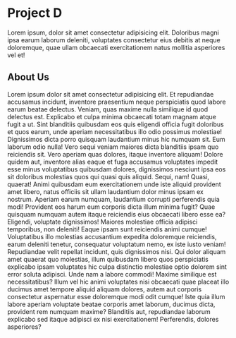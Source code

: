 # Project D

Lorem ipsum, dolor sit amet consectetur adipisicing elit. Doloribus magni ipsa earum laborum deleniti, voluptates consectetur eius debitis at neque doloremque, quae ullam obcaecati exercitationem natus mollitia asperiores vel et!

## About Us

Lorem ipsum dolor sit amet consectetur adipisicing elit. Et repudiandae accusamus incidunt, inventore praesentium neque perspiciatis quod labore earum beatae delectus. Veniam, quas maxime nulla similique id quod delectus est.
Explicabo et culpa minima obcaecati totam magnam atque fugit a ut. Sint blanditiis quibusdam eos quis eligendi officia fugit doloribus et quos earum, unde aperiam necessitatibus illo odio possimus molestiae!
Dignissimos dicta porro quisquam laudantium minus hic numquam sit. Eum laborum odio nulla! Vero sequi veniam maiores dicta blanditiis ipsam quo reiciendis sit. Vero aperiam quas dolores, itaque inventore aliquam!
Dolore quidem aut, inventore alias eaque et fuga accusamus voluptates impedit esse minus voluptatibus quibusdam dolores, dignissimos nesciunt ipsa eos sit doloribus molestias quos qui quasi quis aliquid. Sequi, nam!
Quasi, quaerat! Animi quibusdam eum exercitationem unde iste aliquid provident amet libero, natus officiis sit ullam laudantium dolor minus ipsam ex nostrum. Aperiam earum numquam, laudantium corrupti perferendis quia modi!
Provident eos harum eum corporis dicta illum minima fugit? Quae quisquam numquam autem itaque reiciendis eius obcaecati libero esse ea? Eligendi, voluptate dignissimos! Maiores molestiae officia adipisci temporibus, non deleniti!
Eaque ipsam sunt reiciendis animi cumque! Voluptatibus illo molestias accusantium expedita doloremque reiciendis, earum deleniti tenetur, consequatur voluptatum nemo, ex iste iusto veniam! Repudiandae velit repellat incidunt, quis dignissimos nisi.
Qui dolor aliquam amet quaerat quo molestias, illum quibusdam libero quos perspiciatis explicabo ipsam voluptates hic culpa distinctio molestiae optio dolorem sint error soluta adipisci. Unde nam a labore commodi!
Maxime similique est necessitatibus? Illum vel hic animi voluptates nisi obcaecati quae placeat illo ducimus amet tempore aliquid aliquam dolores, autem aut corporis consectetur aspernatur esse doloremque modi odit cumque!
Iste quia illum labore aperiam voluptate beatae corporis amet laborum, ducimus dicta, provident rem numquam maxime? Blanditiis aut, repudiandae laborum explicabo sed itaque adipisci ex nisi exercitationem! Perferendis, dolores asperiores?
